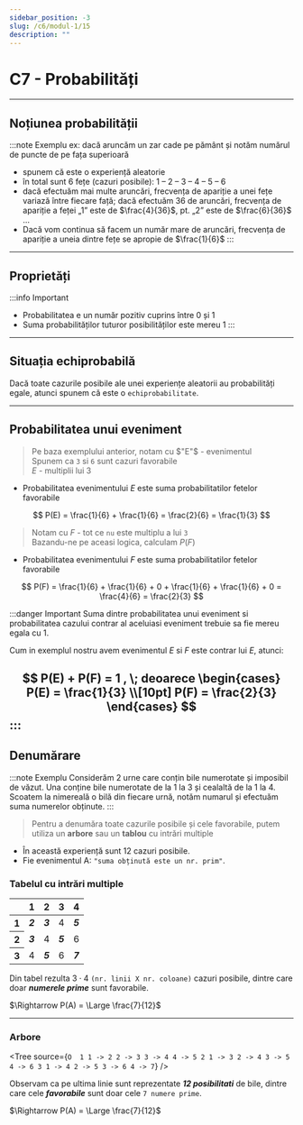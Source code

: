 ```yaml
---
sidebar_position: -3
slug: /c6/modul-1/15
description: ""
---
```



# C7 - Probabilități

---

## Noțiunea probabilității
:::note Exemplu
ex: dacă aruncăm un zar cade pe pământ și notăm numărul de puncte de pe fața superioară

* spunem că este o experiență aleatorie
* în total sunt 6 fețe (cazuri posibile): 1 – 2 – 3 – 4 – 5 – 6
* dacă efectuăm mai multe aruncări, frecvența de apariție a unei fețe variază între fiecare față; dacă efectuăm 36 de aruncări, frecvența de apariție a feței „1” este de $\frac{4}{36}$, pt. „2” este de $\frac{6}{36}$ …
* Dacă vom continua să facem un număr mare de aruncări, frecvența de apariție a uneia dintre fețe se apropie de
  $\frac{1}{6}$
:::

--- 

## Proprietăți 

:::info Important
- Probabilitatea e un număr pozitiv cuprins între 0 și 1
- Suma probabilităților tuturor posibilităților este mereu 1
:::

--- 

## Situația echiprobabilă

Dacă toate cazurile posibile ale unei experiențe aleatorii au probabilități egale, atunci spunem că este o `echiprobabilitate`.

---

## Probabilitatea unui eveniment
> Pe baza exemplului anterior, notam cu $"E"$ - evenimentul \
> Spunem ca `3` si `6` sunt cazuri favorabile \
> $E$ - multiplii lui 3
- Probabilitatea evenimentului $E$ este suma probabilitatilor fetelor favorabile

$$
P(E) = \frac{1}{6} + \frac{1}{6} = \frac{2}{6} = \frac{1}{3}
$$

> Notam cu $F$ - tot ce `nu` este multiplu a lui `3` \
> Bazandu-ne pe aceasi logica, calculam $P(F)$
- Probabilitatea evenimentului $F$ este suma probabilitatilor fetelor favorabile

$$
P(F) = \frac{1}{6} + \frac{1}{6} + 0 + \frac{1}{6} + \frac{1}{6} + 0 = \frac{4}{6} = \frac{2}{3}
$$

:::danger Important
Suma dintre probabilitatea unui eveniment si probabilitatea cazului contrar al aceluiasi eveniment trebuie sa fie mereu egala cu 1.

Cum in exemplul nostru avem evenimentul $E$ si $F$ este contrar lui $E$, atunci:

$$
P(E) + P(F) = 1 , \; deoarece
\begin{cases}
P(E) = \frac{1}{3} \\[10pt]
P(F) = \frac{2}{3}
\end{cases}
$$
:::
---

## Denumărare
:::note Exemplu
Considerăm 2 urne care conțin bile numerotate și imposibil de văzut.
Una conține bile numerotate de la 1 la 3 și cealaltă de la 1 la 4.
Scoatem la nimereală o bilă din fiecare urnă, notăm numarul și efectuăm suma numerelor obținute.
:::

>Pentru a denumăra toate cazurile posibile și cele favorabile, putem utiliza un **arbore** sau un **tablou** cu intrări multiple
- În această experiență sunt 12 cazuri posibile.
- Fie evenimentul A: `"suma obținută este un nr. prim"`.

### Tabelul cu intrări multiple
<table>
  <thead>
    <tr>
      <th></th>
      <th>1</th>
      <th>2</th>
      <th>3</th>
      <th>4</th>
    </tr>
  </thead>
  <tbody>
    <tr>
      <th>1</th>
      <td><b><i>2</i></b></td>
      <td><b><i>3</i></b></td>
      <td>4</td>
      <td><b><i>5</i></b></td>
    </tr>
    <tr>
      <th>2</th>
      <td><b><i>3</i></b></td>
      <td>4</td>
      <td><b><i>5</i></b></td>
      <td>6</td>
    </tr>
    <tr>
      <th>3</th>
      <td>4</td>
      <td><b><i>5</i></b></td>
      <td>6</td>
      <td><b><i>7</i></b></td>
    </tr>
  </tbody>
</table>

Din tabel rezulta $3 \cdot 4$ `(nr. linii X nr. coloane)` cazuri posibile, dintre care doar ***numerele prime*** sunt favorabile.

$\Rightarrow P(A) = \Large \frac{7}{12}$

---

### Arbore

<Tree source={`
    O 
        1
                1 -> 2
                2 -> 3
                3 -> 4
                4 -> 5
        2
                1 -> 3
                2 -> 4
                3 -> 5
                4 -> 6
        3
                1 -> 4
                2 -> 5
                3 -> 6
                4 -> 7
`} />

Observam ca pe ultima linie sunt reprezentate ***12 posibilitati*** de bile, dintre care cele ***favorabile*** sunt doar cele `7 numere prime`. 

$\Rightarrow P(A) = \Large \frac{7}{12}$